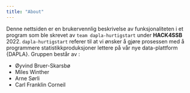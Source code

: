 ```yaml
---
title: "About"
---
```


Denne nettsiden er en brukervennlig beskrivelse av funksjonaliteten i et program som ble skrevet av `team dapla-hurtigstart` under **HACK4SSB** 2022. `dapla-hurtigstart` referer til at vi ønsker å gjøre prosessen med å programmere statistikkproduksjoner lettere på vår nye data-plattform {DAPLA}. Gruppen består av :

- Øyvind Bruer-Skarsbø
- Miles Winther
- Arne Sørli
- Carl Franklin Corneil